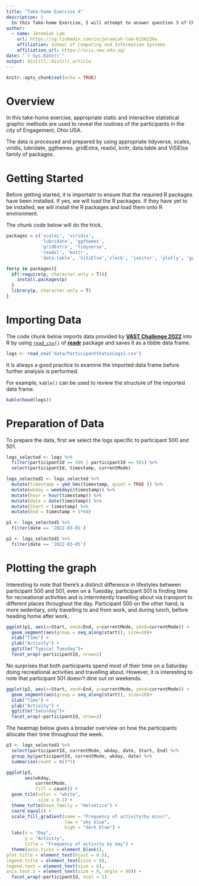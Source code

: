 ```yaml
---
title: "Take-home Exercise 4"
description: |
  In this Take-home Exercise, I will attempt to answer question 3 of Challenge 2 of the VAST Challenge 2022. I will reveal and describe the daily routines of 2 participants of Engagement, Ohio USA by using appropriate static and interactive statistical graphics methods.
author:
  - name: Jeremiah Lam  
    url: https://sg.linkedin.com/in/jeremiah-lam-6156238a
    affiliation: School of Computing and Information Systems
    affiliation_url: https://scis.smu.edu.sg/
date: "`r Sys.Date()`"
output: distill::distill_article
---
```


```r
knitr::opts_chunk$set(echo = TRUE)
```

# Overview

In this take-home exercise, appropriate static and interactive statistical graphic methods are used to reveal the routines of the participants in the city of Engagement, Ohio USA. 

The data is processed and prepared by using appropriate tidyverse, scales, viridis, lubridate, ggthemes. gridExtra, readxl, knitr, data.table and ViSiElse family of packages. 

# Getting Started

Before getting started, it is important to ensure that the required R packages have been installed. If yes, we will load the R packages. If they have yet to be installed, we will install the R packages and load them onto R environment. 

The chunk code below will do the trick.

```r
packages = c('scales', 'viridis', 
             'lubridate', 'ggthemes', 
             'gridExtra', 'tidyverse', 
             'readxl', 'knitr',
             'data.table', 'ViSiElse','clock', 'janitor', 'plotly', 'ggiraph', 'patchwork', 'gganimate')

for(p in packages){
  if(!require(p, character.only = T)){
    install.packages(p)
  }
  library(p, character.only = T)
}
```


# Importing Data

The code chunk below imports data provided by [**VAST Challenge 2022**](https://vast-challenge.github.io/2022/) into R by using [`read_csv()`](https://readr.tidyverse.org/reference/read_delim.html) of [**readr**](https://readr.tidyverse.org/reference/index.html) package and saves it as a tibble data frame.

```r
logs <- read_csv('data/ParticipantStatusLogs1.csv')
```
It is always a good practice to examine the imported data frame before further analysis is performed.

For example, `kable()` can be used to review the structure of the imported data frame.


```r
kable(head(logs))
```

# Preparation of Data

To prepare the data, first we select the logs specific to participant 500 and 501.

```r
logs_selected <- logs %>%
  filter(participantId == 500 | participantId == 501) %>%
  select(participantId, timestamp, currentMode)
```

```r
logs_selected1 <- logs_selected %>%
  mutate(timestamp = ymd_hms(timestamp, quiet = TRUE )) %>%
  mutate(wkday = weekdays(timestamp)) %>%
  mutate(hour = hour(timestamp)) %>%
  mutate(date = date(timestamp)) %>%
  mutate(Start = timestamp) %>%
  mutate(End = timestamp + 5*60)
```

```r
p1 <- logs_selected1 %>% 
  filter(date == '2022-03-01') 

p2 <- logs_selected1 %>% 
  filter(date == '2022-03-05')

```
# Plotting the graph

Interesting to note that there's a distinct difference in lifestyles between participant 500 and 501, even on a Tuesday, participant 501 is finding time for recreational activities and is intermitently travelling about via transport to different places throughout the day. Participant 500 on the other hand, is more sedentary, only travelling to and from work, and during lunch, before heading home after work.


```r
ggplot(p1, aes(x=Start, xend=End, y=currentMode, yend=currentMode)) +
  geom_segment(aes(group = seq_along(start)), size=10)+
  xlab("Time") +
  ylab("Activity") +
  ggtitle("Typical Tuesday")+ 
  facet_wrap(~participantId, nrow=2)
```
No surprises that both participants spend most of their time on a Saturday doing recreational activities and travelling about. However, it is interesting to note that participant 501 doesn't dine out on weekends.

```r
ggplot(p2, aes(x=Start, xend=End, y=currentMode, yend=currentMode)) +
  geom_segment(aes(group = seq_along(start)), size=10)+
  xlab("Time") +
  ylab("Activity") +
  ggtitle("Saturday")+ 
  facet_wrap(~participantId, nrow=2)
```
The heatmap below gives a broader overview on how the participants allocate their time throughout the week.


```r
p3 <- logs_selected1 %>%
  select(participantId, currentMode, wkday, date, Start, End) %>%
  group_by(participantId, currentMode, wkday, date) %>%
  summarise(count = n()*5)

ggplot(p3,
       aes(wkday,
           currentMode,
           fill = count)) +
  geom_tile(color = "white",
            size = 0.1) +
  theme_tufte(base_family = "Helvetica") +
  coord_equal() + 
  scale_fill_gradient(name = "Frequency of activity(by mins)",
                      low = "sky blue",
                      high = "dark blue") +
  labs(x = "Day",
       y = "Activity",
       title = "Frequency of activity by day") +
  theme(axis.ticks = element_blank(),
plot.title = element_text(hjust = 0.5),
legend.title = element_text(size = 8),
legend.text = element_text(size = 6),
axis.text.x = element_text(size = 8, angle = 90)) +
  facet_wrap(~participantId, ncol = 1)

```